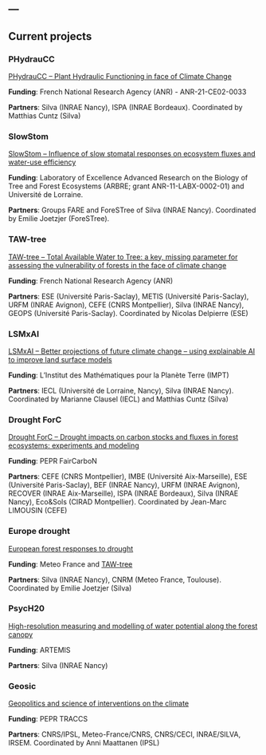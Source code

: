 ---
---

## Current projects

### PHydrauCC

[PHydrauCC -- Plant Hydraulic Functioning in face of Climate Change](phydraucc.qmd)

**Funding**: French National Research Agency (ANR) - ANR-21-CE02-0033

**Partners**: Silva (INRAE Nancy), ISPA (INRAE Bordeaux). Coordinated by Matthias Cuntz (Silva)


### SlowStom

[SlowStom -- Influence of slow stomatal responses on ecosystem fluxes and water-use efficiency](slowstom.qmd)

**Funding**: Laboratory of Excellence Advanced Research on the Biology of Tree and Forest Ecosystems (ARBRE; grant ANR-11-LABX-0002-01) and Université de Lorraine.

**Partners**: Groups FARE and ForeSTree of Silva (INRAE Nancy). Coordinated by Emilie Joetzjer (ForeSTree).


### TAW-tree

[TAW-tree -- Total Available Water to Tree: a key, missing parameter for assessing the vulnerability of forests in the face of climate change](taw-tree.qmd)

**Funding**: French National Research Agency (ANR)

**Partners**: ESE (Université Paris-Saclay), METIS (Université Paris-Saclay), URFM (INRAE Avignon), CEFE (CNRS Montpellier), Silva (INRAE Nancy), GEOPS (Université Paris-Saclay). Coordinated by Nicolas Delpierre (ESE)


### LSMxAI

[LSMxAI -- Better projections of future climate change – using explainable AI to improve land surface models](lsmxai.qmd)

**Funding**: L'Institut des Mathématiques pour la Planète Terre (IMPT)

**Partners**: IECL (Université de Lorraine, Nancy), Silva (INRAE Nancy). Coordinated by Marianne Clausel (IECL) and Matthias Cuntz (Silva)


### Drought ForC

[Drought ForC -- Drought impacts on carbon stocks and fluxes in forest ecosystems: experiments and modeling](droughtforc.qmd)

**Funding**: PEPR FairCarboN

**Partners**: CEFE (CNRS Montpellier), IMBE (Université Aix-Marseille), ESE (Université Paris-Saclay), BEF (INRAE Nancy), URFM (INRAE Avignon), RECOVER (INRAE Aix-Marseille), ISPA (INRAE Bordeaux), Silva (INRAE Nancy), Eco&Sols (CIRAD Montpellier). Coordinated by Jean-Marc LIMOUSIN (CEFE)


### Europe drought

[European forest responses to drought](europedrought.qmd)

**Funding**: Meteo France and [TAW-tree](taw-tree.qmd)

**Partners**: Silva (INRAE Nancy), CNRM (Meteo France, Toulouse). Coordinated by Emilie Joetzjer (Silva)

### PsycH20 

[High-resolution measuring and modelling of water potential along the forest canopy](psycho.qmd)

**Funding**: ARTEMIS

**Partners**: Silva (INRAE Nancy)

### Geosic 

[Geopolitics and science of interventions on the climate](geosic.qmd)

**Funding**: PEPR TRACCS 

**Partners**: CNRS/IPSL, Meteo-France/CNRS, CNRS/CECI, INRAE/SILVA, IRSEM. Coordinated by Anni Maattanen (IPSL)






